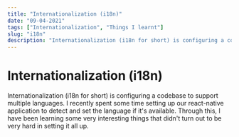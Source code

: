 ```yaml
---
title: "Internationalization (i18n)"
date: "09-04-2021"
tags: ["Internationalization", "Things I learnt"]
slug: "i18n"
description: "Internationalization (i18n for short) is configuring a codebase to support multiple languages. I setup our react-native app for work with this and learnt a heap."
---
```


# Internationalization (i18n)

Internationalization (i18n for short) is configuring a codebase to support multiple languages. I recently spent some time setting up our react-native application to detect and set the language if it's available. Through this, I have been learning some very interesting things that didn't turn out to be very hard in setting it all up.
